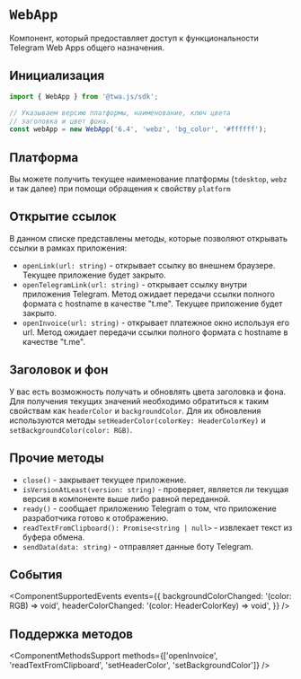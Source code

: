 # `WebApp`

Компонент, который предоставляет доступ к функциональности Telegram Web Apps общего назначения.

## Инициализация

```typescript
import { WebApp } from '@twa.js/sdk';

// Указываем версию платформы, наименование, ключ цвета
// заголовка и цвет фона.
const webApp = new WebApp('6.4', 'webz', 'bg_color', '#ffffff');
```

## Платформа

Вы можете получить текущее наименование платформы (`tdesktop`, `webz` и так далее) при помощи обращения к свойству `platform`

## Открытие ссылок

В данном списке представлены методы, которые позволяют открывать ссылки в рамках приложения:

- `openLink(url: string)` - открывает ссылку во внешнем браузере. Текущее приложение будет закрыто.
- `openTelegramLink(url: string)` - открывает ссылку внутри приложения Telegram. Метод ожидает передачи ссылки полного формата с hostname в качестве "t.me". Текущее приложение будет закрыто.
- `openInvoice(url: string)` - открывает платежное окно используя его url. Метод ожидает передачи ссылки полного формата с hostname в качестве "t.me".

## Заголовок и фон

У вас есть возможность получать и обновлять цвета заголовка и фона. Для получения текущих значений необходимо обратиться к таким свойствам как `headerColor` и `backgroundColor`. Для их обновления используются методы `setHeaderColor(colorKey: HeaderColorKey)` и `setBackgroundColor(color: RGB)`.

## Прочие методы

- `close()` - закрывает текущее приложение.
- `isVersionAtLeast(version: string)` - проверяет, является ли текущая версия в компоненте выше либо равной переданной.
- `ready()` - сообщает приложению Telegram о том, что приложение разработчика готово к отображению.
- `readTextFromClipboard(): Promise<string | null>` - извлекает текст из буфера обмена.
- `sendData(data: string)` - отправляет данные боту Telegram.

## События

<ComponentSupportedEvents events={{
  backgroundColorChanged: '(color: RGB) => void',
  headerColorChanged: '(color: HeaderColorKey) => void',
}} />

## Поддержка методов

<ComponentMethodsSupport methods={['openInvoice', 'readTextFromClipboard', 'setHeaderColor', 'setBackgroundColor']} />
